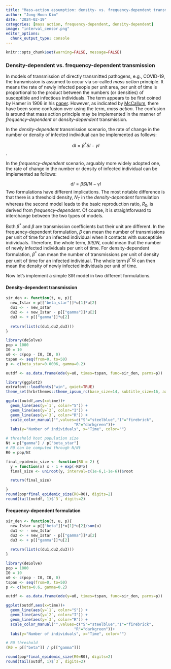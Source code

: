 ```yaml
---
title: "Mass-action assumption: density- vs. frequency-dependent transmission"
author: "Jong-Hoon Kim"
date: "2024-02-19"
categories: [mass action, frequency-dependent, density-dependent]
image: "interval_censor.png"
editor_options: 
  chunk_output_type: console
---
```


```r
knitr::opts_chunk$set(warning=FALSE, message=FALSE) 
```

### Density-dependent vs. frequency-dependent transmission

In models of transmission of directly transmitted pathogens, e.g., COVID-19, the transmission is assumed to occur via so-called _mass action_ principle. It means the rate of newly infected people per unit area, per unit of time is proportional to the product between the numbers (or densities) of susceptible and infectious individuals. The term appears to be first coined by Hamer in 1906 in his [paper](https://www.sciencedirect.com/science/article/abs/pii/S0140673601801872). 
However, as indicated by 
[McCallum](https://www.sciencedirect.com/science/article/abs/pii/S0169534701021449), there have been some confusion over using the term, _mass action_.  The confusion is around that mass action principle may be implemented in the manner of _frequency-dependent_ or _density-dependent_ transmission.

In the _density-dependent_ transmission scenario, the rate of change in the number or density of infected individual can be implemented as follows:

$$\mathrm{d}I = \beta^* SI - \gamma I$$.

In the _frequency-dependent_ scenario, arguably more widely adopted one, the rate of change in the number or density of infected individual can be implemented as follows:

$$\mathrm{d}I = \beta SI/N - \gamma I$$
Two formulations have different implications. The most notable difference is that there is a threshold density, $N_T$ in the _density-dependent_ formulation whereas the second model leads to the basic reproduction ratio, $R_0$, is derived from _frequency-dependent_. Of course, it is straightforward to interchange between the two types of models.    

Both $\beta^*$ and $\beta$ are transmission coefficients but their unit are different. In the frequency-dependent formulation, $\beta$ can mean the number of transmissions per unit of time for an infected individual when it contacts with susceptible individuals. Therefore, the whole term, $\beta I S/N$, could mean that the number of newly infected individuals per unit of time. For density-dependent formulation, $\beta^*$ can mean the number of transmissions per unit of density per unit of time for an infected individual. The whole term $\beta^* I S$ can then mean the density of newly infected individuals per unit of time.

Now let's implement a simple SIR model in two different formulations.

#### Density-dependent transmission
```r
sir_den <- function(t, u, p){
  new_Istar = p[["beta_star"]]*u[1]*u[2]
  du1 <- - new_Istar
  du2 <- + new_Istar - p[["gamma"]]*u[2]
  du3 <- + p[["gamma"]]*u[2]
    
  return(list(c(du1,du2,du3))) 
}

library(deSolve)
pop = 1000
I0 = 10
u0 <- c(pop - I0, I0, 0)
tspan <- seq(from=0, to=50)
p <- c(beta_star=0.0006, gamma=0.2)

outdf <- as.data.frame(ode(y=u0, times=tspan, func=sir_den, parms=p))

library(ggplot2)
extrafont::loadfonts("win", quiet=TRUE)
theme_set(hrbrthemes::theme_ipsum_rc(base_size=14, subtitle_size=16, axis_title_size=12))

ggplot(outdf,aes(x=time))+
  geom_line(aes(y=`1`, color="S")) +
  geom_line(aes(y=`2`, color="I")) +
  geom_line(aes(y=`3`, color="R")) +
  scale_color_manual("",values=c("S"="steelblue","I"="firebrick",
                              "R"="darkgreen"))+
  labs(y="Number of individuals", x="Time", color="")

# threshold host population size
Nt = p["gamma"] / p["beta_star"]
# R0 can be computed through N/Nt
R0 = pop/Nt

final_epidemic_size <- function(R0 = 2) {
  y = function(x) x - 1 + exp(-R0*x)
  final_size <- uniroot(y, interval=c(1e-6,1-1e-6))$root

  return(final_size)

}
round(pop*final_epidemic_size(R0=R0), digits=2)
round(tail(outdf, 1)$`3`, digits=2)
```

#### Frequency-dependent formulation

```r
sir_den <- function(t, u, p){
  new_Istar = p[["beta"]]*u[1]*u[2]/sum(u)
  du1 <- - new_Istar
  du2 <- + new_Istar - p[["gamma"]]*u[2]
  du3 <- + p[["gamma"]]*u[2]
    
  return(list(c(du1,du2,du3))) 
}

library(deSolve)
pop = 1000
I0 = 10
u0 <- c(pop - I0, I0, 0)
tspan <- seq(from=0, to=50)
p <- c(beta=0.6, gamma=0.2)

outdf <- as.data.frame(ode(y=u0, times=tspan, func=sir_den, parms=p))

ggplot(outdf,aes(x=time))+
  geom_line(aes(y=`1`, color="S")) +
  geom_line(aes(y=`2`, color="I")) +
  geom_line(aes(y=`3`, color="R")) +
  scale_color_manual("",values=c("S"="steelblue","I"="firebrick",
                              "R"="darkgreen"))+
  labs(y="Number of individuals", x="Time", color="")

# R0 threshold
(R0 = p[["beta"]] / p[["gamma"]])

round(pop*final_epidemic_size(R0=R0), digits=2)
round(tail(outdf, 1)$`3`, digits=2)
```
